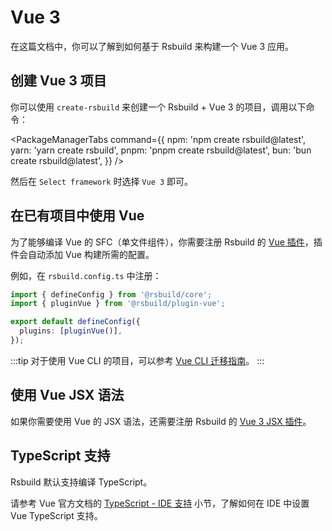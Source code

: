 # Vue 3

在这篇文档中，你可以了解到如何基于 Rsbuild 来构建一个 Vue 3 应用。

## 创建 Vue 3 项目

你可以使用 `create-rsbuild` 来创建一个 Rsbuild + Vue 3 的项目，调用以下命令：


<PackageManagerTabs
  command={{
    npm: 'npm create rsbuild@latest',
    yarn: 'yarn create rsbuild',
    pnpm: 'pnpm create rsbuild@latest',
    bun: 'bun create rsbuild@latest',
  }}
/>

然后在 `Select framework` 时选择 `Vue 3` 即可。

## 在已有项目中使用 Vue

为了能够编译 Vue 的 SFC（单文件组件），你需要注册 Rsbuild 的 [Vue 插件](/plugins/list/plugin-vue)，插件会自动添加 Vue 构建所需的配置。

例如，在 `rsbuild.config.ts` 中注册：

```ts title="rsbuild.config.ts"
import { defineConfig } from '@rsbuild/core';
import { pluginVue } from '@rsbuild/plugin-vue';

export default defineConfig({
  plugins: [pluginVue()],
});
```

:::tip
对于使用 Vue CLI 的项目，可以参考 [Vue CLI 迁移指南](/guide/migration/vue-cli)。
:::

## 使用 Vue JSX 语法

如果你需要使用 Vue 的 JSX 语法，还需要注册 Rsbuild 的 [Vue 3 JSX 插件](https://github.com/rspack-contrib/rsbuild-plugin-vue-jsx)。

## TypeScript 支持

Rsbuild 默认支持编译 TypeScript。

请参考 Vue 官方文档的 [TypeScript - IDE 支持](https://cn.vuejs.org/guide/typescript/overview.html#ide-support) 小节，了解如何在 IDE 中设置 Vue TypeScript 支持。
